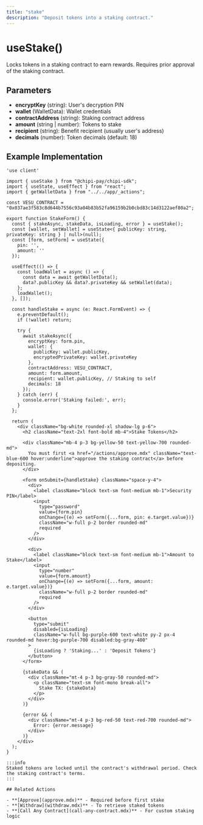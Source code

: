 ```yaml
---
title: "stake"
description: "Deposit tokens into a staking contract."
---
```


# useStake()

Locks tokens in a staking contract to earn rewards. Requires prior approval of the staking contract.

## Parameters

- **encryptKey** (string): User's decryption PIN
- **wallet** (WalletData): Wallet credentials
- **contractAddress** (string): Staking contract address
- **amount** (string | number): Tokens to stake
- **recipient** (string): Benefit recipient (usually user's address)
- **decimals** (number): Token decimals (default: 18)

## Example Implementation

```tsx
'use client'

import { useStake } from "@chipi-pay/chipi-sdk";
import { useState, useEffect } from "react";
import { getWalletData } from "../../app/_actions";

const VESU_CONTRACT = "0x037ae3f583c8d644b7556c93a04b83b52fa96159b2b0cbd83c14d3122aef80a2";

export function StakeForm() {
  const { stakeAsync, stakeData, isLoading, error } = useStake();
  const [wallet, setWallet] = useState<{ publicKey: string, privateKey: string } | null>(null);
  const [form, setForm] = useState({
    pin: '',
    amount: ''
  });

  useEffect(() => {
    const loadWallet = async () => {
      const data = await getWalletData();
      data?.publicKey && data?.privateKey && setWallet(data);
    };
    loadWallet();
  }, []);

  const handleStake = async (e: React.FormEvent) => {
    e.preventDefault();
    if (!wallet) return;

    try {
      await stakeAsync({
        encryptKey: form.pin,
        wallet: {
          publicKey: wallet.publicKey,
          encryptedPrivateKey: wallet.privateKey
        },
        contractAddress: VESU_CONTRACT,
        amount: form.amount,
        recipient: wallet.publicKey, // Staking to self
        decimals: 18
      });
    } catch (err) {
      console.error('Staking failed:', err);
    }
  };

  return (
    <div className="bg-white rounded-xl shadow-lg p-6">
      <h2 className="text-2xl font-bold mb-4">Stake Tokens</h2>
      
      <div className="mb-4 p-3 bg-yellow-50 text-yellow-700 rounded-md">
        You must first <a href="/actions/approve.mdx" className="text-blue-600 hover:underline">approve the staking contract</a> before depositing.
      </div>

      <form onSubmit={handleStake} className="space-y-4">
        <div>
          <label className="block text-sm font-medium mb-1">Security PIN</label>
          <input
            type="password"
            value={form.pin}
            onChange={(e) => setForm({...form, pin: e.target.value})}
            className="w-full p-2 border rounded-md"
            required
          />
        </div>

        <div>
          <label className="block text-sm font-medium mb-1">Amount to Stake</label>
          <input
            type="number"
            value={form.amount}
            onChange={(e) => setForm({...form, amount: e.target.value})}
            className="w-full p-2 border rounded-md"
            required
          />
        </div>

        <button 
          type="submit" 
          disabled={isLoading}
          className="w-full bg-purple-600 text-white py-2 px-4 rounded-md hover:bg-purple-700 disabled:bg-gray-400"
        >
          {isLoading ? 'Staking...' : 'Deposit Tokens'}
        </button>
      </form>

      {stakeData && (
        <div className="mt-4 p-3 bg-gray-50 rounded-md">
          <p className="text-sm font-mono break-all">
            Stake TX: {stakeData}
          </p>
        </div>
      )}

      {error && (
        <div className="mt-4 p-3 bg-red-50 text-red-700 rounded-md">
          Error: {error.message}
        </div>
      )}
    </div>
  );
}

:::info
Staked tokens are locked until the contract's withdrawal period. Check the staking contract's terms.
:::

## Related Actions

- **[Approve](approve.mdx)** - Required before first stake
- **[Withdraw](withdraw.mdx)** - To retrieve staked tokens
- **[Call Any Contract](call-any-contract.mdx)** - For custom staking logic
